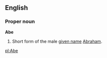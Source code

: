 ==English==
===Proper noun===
'''Abe'''

#Short form of the male [[given name]] [[Abraham]].

[[pl:Abe]]